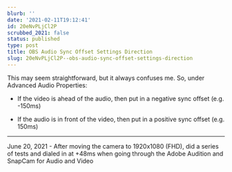 ```yaml
---
blurb: ''
date: '2021-02-11T19:12:41'
id: 20eNvPLjCl2P
scrubbed_2021: false
status: published
type: post
title: OBS Audio Sync Offset Settings Direction
slug: 20eNvPLjCl2P--obs-audio-sync-offset-settings-direction
---
```


This may seem straightforward, but it always confuses me. So, under Advanced Audio Properties:


- If the video is ahead of the audio, then put in a negative sync offset (e.g. -150ms)

- If the audio is in front of the video, then put in a positive sync offset (e.g. 150ms)


---

June 20, 2021 - After moving the camera to 1920x1080 (FHD), did a series of tests and dialed in at +48ms when going through the Adobe Audition and SnapCam for Audio and Video
